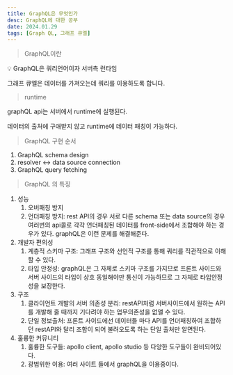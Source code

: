 ```yaml
---
title: GraphQL은 무엇인가
desc: GraphQL에 대한 공부
date: 2024.01.29
tags: [Graph QL, 그래프 큐엘]
---
```


> GraphQL이란

<aside>
💡 GraphQL은 쿼리언어이자 서버측 런타임

</aside>

그래프 큐엘은 데이터를 가져오는데 쿼리를 이용하도록 합니다.

> runtime

graphQL api는 서버에서 runtime에 실행된다.

데이터의 출처에 구애받지 않고 runtime에 데이터 패칭이 가능하다.

> GraphQL 구현 순서

1. GraphQL schema design
2. resolver ↔ data source connection
3. GraphQL query fetching

> GraphQL 의 특징

1. 성능
   1. 오버패칭 방지
   2. 언더패칭 방지: rest API의 경우 서로 다른 schema 또는 data source의 경우 여러번의 api콜로 각각 언더패칭된 데이터를 front-side에서 조합해야 하는 경우가 있다. graphQL은 이런 문제를 해결해준다.
2. 개발자 편의성
   1. 계층적 스키마 구조: 그래프 구조와 선언적 구조를 통해 쿼리를 직관적으로 이해할 수 있다.
   2. 타입 안정성: graphQL은 그 자체로 스키마 구조를 가지므로 프론트 사이드와 서버 사이드의 타입이 상호 동일해야만 통신이 가능하므로 그 자체로 타입안정성을 보장한다.
3. 구조
   1. 클라이언트 개발의 서버 의존성 분리: restAPI처럼 서버사이드에서 원하는 API를 개발해 줄 때까지 기다려야 하는 업무의존성을 없앨 수 있다.
   2. 단일 정보출처: 프론트 사이드에선 데이터들 마다 API를 언더패칭하여 조합하던 restAPI와 달리 조합이 되어 불려오도록 하는 단일 출처만 알면된다.
4. 훌륭한 커뮤니티
   1. 훌륭한 도구들: apollo client, apollo studio 등 다양한 도구들이 완비되어있다.
   2. 광범위한 이용: 여러 사이트 들에서 graphQL을 이용중이다.
